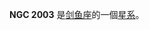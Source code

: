 {{NGCInfoBox|NGCID=NGC 2003|發現者=約翰·弗里德里希·威廉·赫歇爾|發現日期=1834年11月23日|其他編號=ESO 86-SC6|曆元=J2000.0|赤經=5時30分54.4秒
|赤緯=-66°27'59"|星座=剑鱼座|星體=星系|星等=11.3|表面亮度=|藍等=}}

'''NGC 2003''' 是[[剑鱼座|剑鱼座]]的一個[[星系|星系]]。

{{NGCReference|2003}}
{{Catalogs|NGC=2003}}